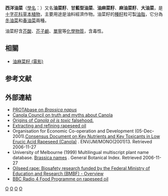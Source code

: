 {{noteTA|1=zh-hans:芸薹; zh-tw:蕓薹;zh-cn:芸苔;|2=zh-cn:欧洲油菜;zh-tw:西洋油菜;}}
{{Speciesbox
|image = Koeh-169.jpg
|image_caption = 欧洲油菜
|taxon = Brassica napus
|authority = [[L.|L.]], 1758
}}

'''西洋油菜'''（[[學名|學名]]：{{lang|la|''Brassica napus''}}）{{r|grin}}又名'''油菜籽'''、'''甘藍型油菜'''、'''油麻菜籽'''、'''麻油菜籽'''、'''大油菜'''，是[[十字花科|十字花科]][[草本植物|草本植物]]，主要用途是油料經濟作物。油菜籽的[[種籽|種籽]]粒可製[[油脂|油脂]]，它分為[[冬油菜|冬油菜]]和[[春油菜|春油菜]]兩種。

油菜籽含[[芥酸|芥酸]]、[[芥子鹼|芥子鹼]]、[[單寧|單寧]]等[[化學物質|化學物質]]，含毒性。

==相關==
*[[油麻菜籽_(電影)|油麻菜籽 (電影)]]

==参考文献==
{{reflist|refs=
<ref name=grin>{{cite web|url=http://www.ars-grin.gov/cgi-bin/npgs/html/taxon.pl?7661|title=Brassica napus information from NPGS/GRIN|publisher=www.ars-grin.gov|accessdate=2008-03-27|last=|first=|archive-date=2015-09-24|archive-url=https://web.archive.org/web/20150924155755/http://www.ars-grin.gov/cgi-bin/npgs/html/taxon.pl?7661|dead-url=no}}</ref>
}}

==外部連結==
{{Commons|Brassica napus}}
* [https://web.archive.org/web/20130530220801/http://database.prota.org/dbtw-wpd/exec/dbtwpub.dll?AC=QBE_QUERY&BU=http%3A%2F%2Fdatabase.prota.org%2Fsearch.htm&TN=PROTAB~1&QB0=AND&QF0=Species+Code&QI0=Brassica+napus&RF=Webdisplay PROTAbase on ''Brassica napus'']
* [https://web.archive.org/web/20080724072256/http://www.canola-council.org/cooking_myths.html Canola Council on truth and myths about Canola]
* [http://www.snopes2.com/toxins/canola.htm Origins of ''Canola oil is toxic'' falsehood.]{{Dead link|date=2020年1月 |bot=InternetArchiveBot |fix-attempted=yes }}
* [http://www.wsu.edu/~gmhyde/433_web_pages/433Oil-web-pages/Rapeseed1/Rape&Canola_oils_1.html Extracting and refining rapeseed oil] {{Wayback|url=http://www.wsu.edu/~gmhyde/433_web_pages/433Oil-web-pages/Rapeseed1/Rape%26Canola_oils_1.html |date=20071014005911 }}
* Organisation for Economic Co-operation and Development (05-Dec-2001).[http://www.olis.oecd.org/olis/2001doc.nsf/43bb6130e5e86e5fc12569fa005d004c/19f31700dc91b614c1256b19003bd79d/$FILE/JT00118009.PDF Consensus Document on Key Nutrients and Key Toxicants in Low Erucic Acid Rapeseed (Canola)] {{Wayback|url=http://www.olis.oecd.org/olis/2001doc.nsf/43bb6130e5e86e5fc12569fa005d004c/19f31700dc91b614c1256b19003bd79d/$FILE/JT00118009.PDF |date=20080227155320 }}. ENV/JM/MONO(2001)13. Retrieved 2006-11-27
* University of Melbourne (1999) Multilingual multiscript plant name database. [http://www.plantnames.unimelb.edu.au/Sorting/Brassica.html Brassica names] {{Wayback|url=http://www.plantnames.unimelb.edu.au/Sorting/Brassica.html |date=20130602060510 }}. General Botanical Index. Retrieved 2006-11-27
* [https://web.archive.org/web/20121104231338/http://www.gmo-safety.eu/topic/85 Oilseed rape: Biosafety research funded by the Federal Ministry of Education and Research (BMBF) - Overview]
* [http://www.bbc.co.uk/radio4/factual/foodprogramme_20070204.shtml BBC Radio 4 Food Programme on rapeseed oil] {{Wayback|url=http://www.bbc.co.uk/radio4/factual/foodprogramme_20070204.shtml |date=20111206222752 }}

{{Brassica}}
{{taxonbar}}

[[Category:能源作物|O]]
[[Category:芸薹属|O]]
[[Category:_卡尔·林奈命名的生物分类|O]]
[[Category:_1758年描述的植物|O]]
